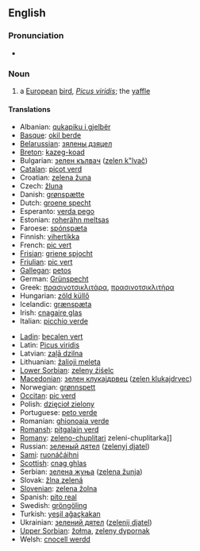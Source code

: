==English==

===Pronunciation===
*{{IPA|/gɽin'wʊdpɛkəɽ/}}

===Noun===
{{wikipedia}}
{{en-noun|sg=[[green]] [[woodpecker]]}}

# a [[European]] [[bird]], ''[[Picus viridis]]''; the [[yaffle]]

====Translations====
{{trans-top|Bird}}
*Albanian: [[qukapiku i gjelbër]]
*[[Basque]]: [[okil berde]]
*[[Belarussian]]: [[зялены дзяцел]]
*[[Breton]]: [[kazeg-koad]]
*Bulgarian: [[зелен кълвач]] ([[zelen k"lvač]])
*[[Catalan]]: [[picot verd]]
*Croatian: [[zelena žuna]]
*Czech: [[žluna]]
*Danish: [[grønspætte]]
*Dutch: [[groene specht]] {{m}}
*Esperanto: [[verda pego]]
*Estonian: [[roherähn meltsas]]
*Faroese: [[spónspæta]]
*Finnish: [[vihertikka]]
*French: [[pic vert]] {{m}}
*[[Frisian]]: [[griene spjocht]]
*[[Friulian]]: [[pic vert]]
*[[Gallegan]]: [[petos]]
*German: [[Grünspecht]] {{m}}
*Greek: [[πρασινοτσικλιτάρα]], [[πρασινοτσικλιτήρα]] '' ''
*Hungarian: [[zöld küllő]]
*Icelandic: [[grænspæta]]
*Irish: [[cnagaire glas]]
*Italian: [[picchio verde]] {{m}}
{{trans-mid}}
*[[Ladin]]: [[becalen vert]]
*Latin: [[Picus viridis]] '' ''
*Latvian: [[zaļā dzilna]]
*Lithuanian: [[žalioji meleta]]
*[[Lower Sorbian]]: [[zeleny źiśelc]]
*[[Macedonian]]: [[зелен клукаjдрвец]] ([[zelen klukajdrvec]])
*Norwegian: [[grønnspett]]
*[[Occitan]]: [[pic verd]]
*Polish: [[dzięcioł zielony]] '' ''
*Portuguese: [[peto verde]]
*Romanian: [[ghionoaia verde]]
*[[Romansh]]: [[pitgalain verd]]
*[[Romany]]: [[zeleno-chuplitari]] {{m}} zeleni-chuplitarka]] {{f}}
*Russian: [[зеленый дятел]] ([[zelenyj djatel]]) '' ''
*[[Sami]]: [[ruonáčáihni]]
*[[Scottish]]: [[cnag ghlas]]
*Serbian: [[зелена жуња]] ([[zelena žunja]])
*Slovak: [[žlna zelená]]
*[[Slovenian]]: [[zelena žolna]]
*Spanish: [[pito real]] {{m}}
*Swedish: [[gröngöling]]
*Turkish: [[yeşil ağaçkakan]]
*Ukrainian: [[зелений дятел]] ([[zеlеnij djatеl]])
*[[Upper Sorbian]]: [[žołma]], [[zeleny dypornak]]
*Welsh: [[cnocell werdd]]
{{trans-bottom}}
